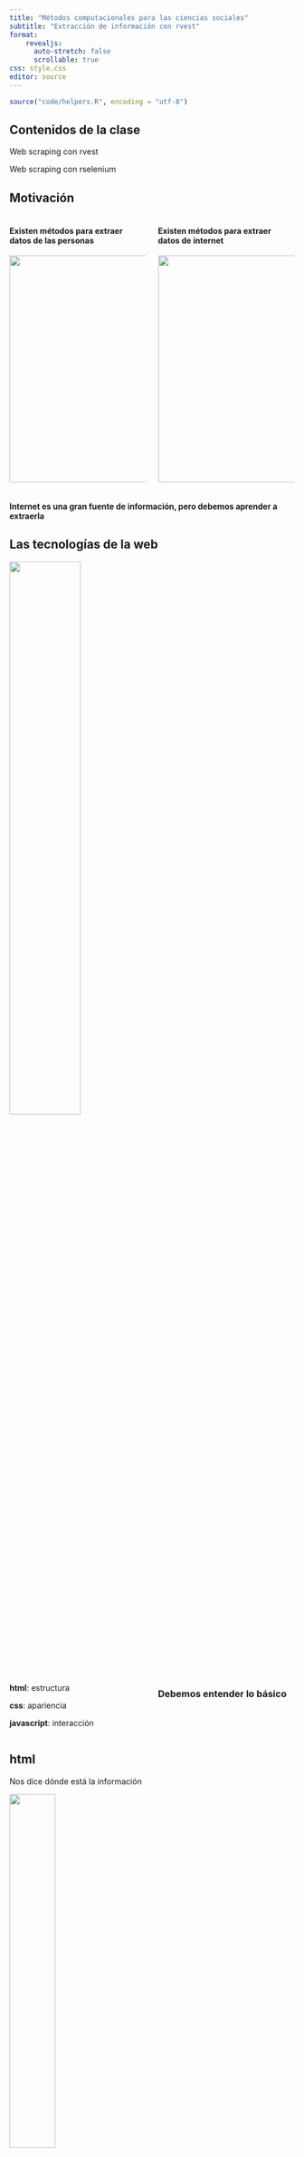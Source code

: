 ```yaml
---
title: "Métodos computacionales para las ciencias sociales"
subtitle: "Extracción de información con rvest"
format: 
    revealjs:
      auto-stretch: false
      scrollable: true
css: style.css
editor: source
---
```


```r
source("code/helpers.R", encoding = "utf-8")
```


## Contenidos de la clase

Web scraping con rvest

Web scraping con rselenium

## Motivación

::: columns
::: {.column width="50%"}
#### Existen métodos para extraer datos de las personas

<img src="imagenes/encuesta.png" width="400"/>
:::

::: {.column width="50%"}
::: fragment
#### Existen métodos para extraer datos de internet

![](imagenes/ejemplo_css.jpg){width="400"}
:::
:::
:::

::: fragment
#### Internet es una gran fuente de información, pero debemos aprender a extraerla
:::

## Las tecnologías de la web

![](imagenes/lenguajes_web.png){fig-align="center" width="50%"}

::: columns
::: {.column width="50%"}
**html**: estructura

**css**: apariencia

**javascript**: interacción
:::

::: {.column width="50%"}
::: fragment
### Debemos entender lo básico
:::
:::
:::

## html

Nos dice dónde está la información

![](imagenes/ejemplo_html_prropio.png){fig-align="center" width="40%"}

[Ejemplo html](https://www.w3schools.com/html/tryit.asp?filename=tryhtml_default)

## css

Le da características a la estructura

![](imagenes/ejemplo_css.jpg){fig-align="center" width="40%"}

[Ejemplo css](https://www.w3schools.com/css/tryit.asp?filename=trycss_default)

## Nuestros datos

[www.letras.com](www.letras.com)

![](imagenes/pagina_letras.png){fig-align="center" width="60%"}

¡Exploremos la página!

## Nuestros datos

Aprenderemos a extraer letras de canciones

. . .

Este es el paso inicial para las clases de NLP

. . .

Usaremos una página estática, para facilitar el aprendizaje

. . .

Para sitios dinámicos usaremos Selenium

## Herramientas

Trabajaremos con [rvest](https://rvest.tidyverse.org/) del [tidyverse](https://www.tidyverse.org/)



```r
install.packages("rvest")
library(rvest)
```

![](imagenes/logo_rvest.jpeg){fig-align="center" width="15%"}

. . .

Nos apoyaremos con una extensión para chrome

-   css selector gadget
-   https://chrome.google.com/webstore/detail/selectorgadget/mhjhnkcfbdhnjickkkdbjoemdmbfginb

## Carguemos nuestro html

```r
library(rvest)
library(tidyverse)
page <-  read_html("https://www.letras.com/los-prisioneros/") 
print(page)
```

## Obteniendo elementos/nodos

::: panel-tabset
## Seleccionar párrafos

```r
parrafos <- page %>% 
  html_elements("p") 
print(parrafos)
```

## Extraer texto

```r
parrafos %>% 
  html_text()

```
:::

# Busquemos letras de canciones {.center background-color="aquamarine"}

## Estrategia

![](imagenes/los_prisioneros.jpg){fig-align="center" width="60%"}

Buscaremos todas las letras de Los Prisioneros

## Estrategia

1.  Entramos a la página de Los Prisioneros

2.  Buscamos los links que llevan a cada letra

3.  Entramos a cada canción

4.  Extraemos la letra de la canción

## Encontrando los links

Entramos a la página que nos interesa

```r
page <-  read_html("https://www.letras.com/los-prisioneros/") 
```

. . .

Extracción de links

```r
urls_canciones <- page %>% 
    html_elements(".songList-table-songName") %>% 
    html_attr("href")
print(urls_canciones[1:5])
```

-   **.song-name**: clase del elemento que nos interesa
-   **href**: atributo con la url

## Reconstruyendo la url

Ahora debemos unir la raíz de la url con los identificadores que hemos encontrado

```r
url_1 <-  paste0("https://www.letras.com",  urls_canciones[1]) 
print(url_1)
```


`r url_1`

## Extraer la letra

Vamos a la nueva url y seleccionamos el elemento que nos interesa

```r
lyric <-read_html(url_1) %>% 
      html_element(".lyric-original") %>% 
      html_text()
print(lyric)
```

```r
letra_prisioneros <- lyric
```


## Obtengamos el título

```r
title <-read_html(url_1) %>% 
      html_element("h1") %>% 
      html_text()
print(title)

```




## Ejercicio: Doja Cat

Extraer la segunda letra y segundo título de Doja Cat

![](imagenes/doja_cat.jpg){fig-align="center" width="50%"}

## Ejercicio: The Clash

**Queremos extraer las 10 primeras letras de los Clash y guardarlas en una lista.**

![](imagenes/the_clash.jpeg){fig-align="center" width="40%"}



El *link* inicial para acceder al listado de canciones es: 

- https://www.letras.com/the-clash/

Deberías usar un `for` para lograr el ejercicio


## Ejercicio: Doja Cat y The Clash

Queremos un código que permita extraer las letras de un listado de bandas

. . .

```r
bandas <- c("doja-cat", "the-clash")

letras <- list()
# Para cada banda
for (banda in bandas) {
  
  # Para cada letra de la banda   
  for (letra in letras_banda) {
    # extraer letra de la banda    
    
    # agregar letra a la lista general de letras
    letras = append(letras, letras_banda)
  }
  
   
}

```







## Ordenando el código

::: panel-tabset
## funciones

```r
# Función para obtener urls
obtener_urls <- function(banda) {
  band_url <-  sprintf("https://www.letras.com/%s", banda)
  urls <-  read_html(band_url) %>% 
      html_elements(".songList-table-songName") %>% 
      html_attr("href")
  return(urls)
}

# Función para extraer letra
extraer_letra <- function(url) {
  lyric <-read_html(url) %>% 
      html_element(".lyric-original") %>% 
      html_text()
  return(lyric)  
}


```

## llamado a funciones
```r
# Raíz de la página
root <- "https://www.letras.com"

# Usar map para crear la lista 
urls <- obtener_urls("the-clash")
full_urls <- paste0(root, urls )
lyrics <-  map(full_urls[1:10], extraer_letra)

```

## todo junto

Podemos unir todo en una función 

```r
obtener_letras_banda <- function(banda, n_letras = 5) {

  # Raíz de la página
  root <- "https://www.letras.com"
  
  # Usar map para crear la lista 
  urls <- obtener_urls(banda)
  full_urls <- paste0(root, urls )
  lyrics <-  map(full_urls[1:n_letras], extraer_letra)
  return(lyrics)
}

bandas <- c("doja-cat", "the-clash", "los-prisioneros")
letras <-  map(bandas, obtener_letras_banda)
```


:::

## Último paso

¿Notan algo extraño en la letra de Los Prisioneros?


```r
print(letra_prisioneros)
```

## Coming soon...

```r
fix_string(letra_prisioneros)
```

Esta función sigue teniendo algunos defectos 😲




# ¿Qué pasa con las páginas dinámicas? {.center background-color="aquamarine"}

## Páginas dinámicas

Muchas páginas interesantes van cargando conforme interactuamos con ellas

- Supermercados
- Tiendas del *retail*
- Portales de empleo
- Diarios
- etc.

. . .

Veamos algunos ejemplos

## Problemas de investigación

Dinámicas del mercado laboral 

. . .

Monitoreo de precios para IPC

. . .

Análisis de prensa escrita


## Selenium

Selenium nos permite automatizar la interacción con los navegadores

. . .

Tendremos que usar tecnologías que están fuera de `R`

- Java
- Selenium

. . .

Revisaremos algunos usos más avanzados, para quienes estén interesados

## Instalación

```r
install.packages("Rselenium")
```


## 


